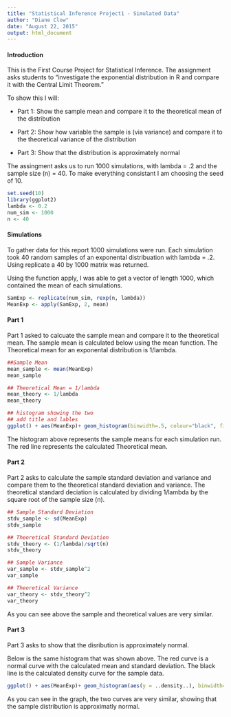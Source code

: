```yaml
---
title: "Statistical Inference Project1 - Simulated Data"
author: "Diane Clow"
date: "August 22, 2015"
output: html_document
---
```


#### Introduction

This is the First Course Project for Statistical Inference.  The assignment asks students to "investigate the exponential distribution in R and compare it with the Central Limit Theorem."

To show this I will:

- Part 1: Show the sample mean and compare it to the theoretical mean of the distribution

- Part 2: Show how variable the sample is (via variance) and compare it to the theoretical variance of the distribution

- Part 3: Show that the distribution is approximately normal

The assingment asks us to run 1000 simulations, with lambda = .2 and the sample size (n) = 40.  To make everything consistant I am choosing the seed of 10.

```r
set.seed(10)
library(ggplot2)
lambda <- 0.2
num_sim <- 1000
n <- 40
```

#### Simulations

To gather data for this report 1000 simulations were run.  Each simulation took 40 random samples of an exponental distribuation with lambda = .2.  Using replicate a 40 by 1000 matrix was returned.

Using the function apply, I was able to get a vector of length 1000, which contained the mean of each simulations.

```r
SamExp <- replicate(num_sim, rexp(n, lambda))
MeanExp <- apply(SamExp, 2, mean)
```

#### Part 1

Part 1 asked to calcuate the sample mean and compare it to the theoretical mean.  The sample mean is calculated below using the mean function.  The Theoretical mean for an exponental distribution is 1/lambda.

```r
##Sample Mean
mean_sample <- mean(MeanExp)
mean_sample

## Theoretical Mean = 1/lambda
mean_theory <- 1/lambda
mean_theory

## histogram showing the two
## add title and lables
ggplot() + aes(MeanExp)+ geom_histogram(binwidth=.5, colour="black", fill="white") + geom_vline(xintercept = 5, colour = "red") + labs(list(title = "Histogram of Simulated Exponental Means", x = "Simulated Means", y = "# of Simulations"))
```

The histogram above represents the sample means for each simulation run.  The red line represents the calculated Theoretical mean.

#### Part 2

Part 2 asks to calculate the sample standard deviation and variance and compare them to the theoretical standard deviation and variance.  The theoretical standard deciation is calculated by dividing 1/lambda by the square root of the sample size (n).

```r
## Sample Standard Deviation
stdv_sample <- sd(MeanExp)
stdv_sample

## Theoretical Standard Deviation
stdv_theory <- (1/lambda)/sqrt(n)
stdv_theory

## Sample Variance
var_sample <- stdv_sample^2
var_sample

## Theoretical Variance
var_theory <- stdv_theory^2
var_theory
```

As you can see above the sample and theoretical values are very similar.

#### Part 3

Part 3 asks to show that the disribution is approximately normal.

Below is the same histogram that was shown above.  The red curve is a normal curve with the calculated mean and standard deviation.  The black line is the calculated density curve for the sample data.

```r
ggplot() + aes(MeanExp)+ geom_histogram(aes(y = ..density..), binwidth=.5, colour="black", fill="white") + stat_function(fun = dnorm, colour = "red", arg=list(mean=mean(MeanExp), sd=sd(MeanExp))) + geom_density()
```

As you can see in the graph, the two curves are very similar, showing that the sample distribution is approximatly normal.